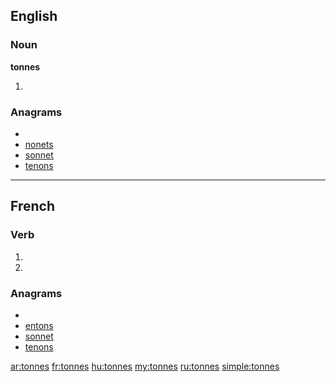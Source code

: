 {{also|tonnés}}
==English==

===Noun===
'''tonnes'''

# {{plural of|[[tonne]]}}

===Anagrams===
* {{alphagram|ennost}}
* [[nonets#English|nonets]]
* [[sonnet#English|sonnet]]
* [[tenons#English|tenons]]

----

==French==

===Verb===
{{fr-verb-form}}

# {{form of|[[second-person|Second-person]] [[singular]] [[present indicative]]|tonner|lang=French}}
# {{form of|Second-person singular [[present subjunctive]]|tonner |lang=French}}

===Anagrams===
* {{alphagram|ennost}}
* [[entons#French|entons]]
* [[sonnet#French|sonnet]]
* [[tenons#French|tenons]]

[[ar:tonnes]]
[[fr:tonnes]]
[[hu:tonnes]]
[[my:tonnes]]
[[ru:tonnes]]
[[simple:tonnes]]